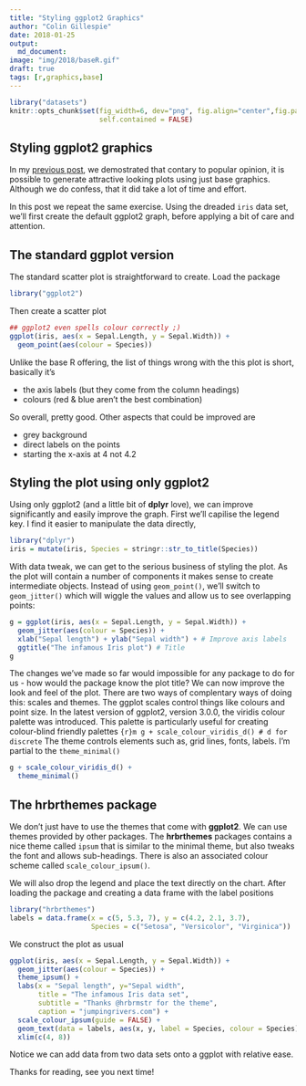 ```yaml
---
title: "Styling ggplot2 Graphics"
author: "Colin Gillespie"
date: 2018-01-25
output: 
  md_document:
image: "img/2018/baseR.gif"
draft: true
tags: [r,graphics,base]
---
```


```r
library("datasets")
knitr::opts_chunk$set(fig_width=6, dev="png", fig.align="center",fig.path='blog-2018-ggplot2-',
                      self.contained = FALSE)

```

## Styling ggplot2 graphics

In my [previous post](posts/2018/2018-01-24-base-r-graphics/), we demostrated that contary to popular opinion, it is possible
to generate attractive looking plots using just base graphics. Although we do confess, that it
did take a lot of time and effort.

In this post we repeat the same exercise. Using the dreaded `iris` data set, we'll first
create the default ggplot2 graph, before applying a bit of care and attention.

## The standard ggplot version

The standard scatter plot is straightforward to create. Load the package

```r
library("ggplot2")
```
Then create a scatter plot
```r
## ggplot2 even spells colour correctly ;)
ggplot(iris, aes(x = Sepal.Length, y = Sepal.Width)) + 
  geom_point(aes(colour = Species))
```

Unlike the base R offering, the list of things wrong with the this plot is short, basically
it's 

  * the axis labels (but they come from the column headings)
  * colours (red & blue aren't the best combination)
  
So overall, pretty good. Other aspects that could be improved are 

  * grey background
  * direct labels on the points
  * starting the x-axis at $4$ not $4.2$

## Styling the plot using only ggplot2

Using only ggplot2 (and a little bit of **dplyr** love), we can improve significantly
and easily improve the graph. First we'll capilise the legend key. I find it easier 
to manipulate the data directly,

```r
library("dplyr")
iris = mutate(iris, Species = stringr::str_to_title(Species))
```
With data tweak, we can get to the serious business of styling the plot. As the plot
will contain a number of components it makes sense to create intermediate objects. 
Instead of using `geom_point()`, we'll switch to `geom_jitter()` which will wiggle the
values and allow us to see overlapping points:
```r
g = ggplot(iris, aes(x = Sepal.Length, y = Sepal.Width)) + 
  geom_jitter(aes(colour = Species)) + 
  xlab("Sepal length") + ylab("Sepal width") + # Improve axis labels
  ggtitle("The infamous Iris plot") # Title
g
```
The changes we've made so far would impossible for any package to do for us - how would 
the package know the plot title? We can now improve the look and feel of the plot. There 
are two ways of complentary ways of doing this: scales and themes. The ggplot scales control
things like colours and point size. In the latest version of ggplot2, version 3.0.0,
the viridis colour palette was introduced. This palette is particularly useful for 
creating colour-blind friendly palettes
```{r}m
g + scale_colour_viridis_d() # d for discrete
```
The theme controls elements such as, grid lines, fonts, labels. I'm partial to 
the `theme_minimal()`

```r
g + scale_colour_viridis_d() + 
  theme_minimal()
```

## The hrbrthemes package

We don't just have to use the themes that come with **ggplot2**. We can use themes
provided by other packages. The **hrbrthemes** packages contains a nice theme called
`ipsum` that is similar to the minimal theme, but also tweaks the font and allows sub-headings.
There is also an associated colour scheme called `scale_colour_ipsum()`.

We will also drop the legend and place the text directly on the chart. After 
loading the package and creating a data frame with the label positions

```r
library("hrbrthemes")
labels = data.frame(x = c(5, 5.3, 7), y = c(4.2, 2.1, 3.7), 
                    Species = c("Setosa", "Versicolor", "Virginica"))
```
We construct the plot as usual
```r
ggplot(iris, aes(x = Sepal.Length, y = Sepal.Width)) + 
  geom_jitter(aes(colour = Species)) + 
  theme_ipsum() + 
  labs(x = "Sepal length", y="Sepal width",
       title = "The infamous Iris data set",
       subtitle = "Thanks @hrbrmstr for the theme",
       caption = "jumpingrivers.com") + 
  scale_colour_ipsum(guide = FALSE) + 
  geom_text(data = labels, aes(x, y, label = Species, colour = Species)) + 
  xlim(c(4, 8))
```

Notice we can add data from two data sets onto a ggplot with relative ease. 


Thanks for reading, see you next time! 
